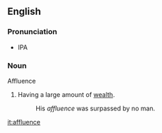 ==English==
===Pronunciation===
*IPA
===Noun===
Affluence
#Having a large amount of [[wealth]].
#: His ''affluence'' was surpassed by no man.

[[it:affluence]]